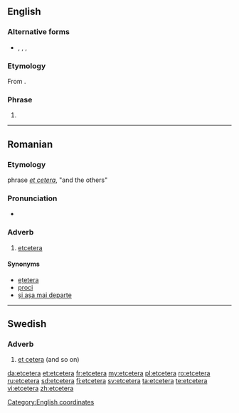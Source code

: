 ==English==
{{rfc|senses 1 and 2 are certainly not nouns}}

===Alternative forms===
* {{l|en|et cetera}}, {{l|en|etc}}, {{l|en||etc.}}, {{l|en|&c.}}

===Etymology===
From {{etyl|la|en}} {{term|et cetera||lang=la|and the others}}.

===Phrase===
{{en-phrase}}

# {{alternative form of|et cetera}}

[[Category:English coordinates]]

----

==Romanian==

===Etymology===
{{etyl|la|ro}} phrase ''[[et cetera]]'', "and the others"

===Pronunciation===
* {{IPA|[etˈtʃe.te.ɾa]|lang=ro}}

===Adverb===
{{ro-adv}}

# [[#English|etcetera]]

====Synonyms====
* [[ețetera]] {{qualifier|alternative spelling}}
* [[proci]]
* [[și așa mai departe]]

----

==Swedish==

===Adverb===
{{sv-adv|-}}

# [[et cetera]] (and so on)

[[da:etcetera]]
[[et:etcetera]]
[[fr:etcetera]]
[[my:etcetera]]
[[pl:etcetera]]
[[ro:etcetera]]
[[ru:etcetera]]
[[sd:etcetera]]
[[fi:etcetera]]
[[sv:etcetera]]
[[ta:etcetera]]
[[te:etcetera]]
[[vi:etcetera]]
[[zh:etcetera]]